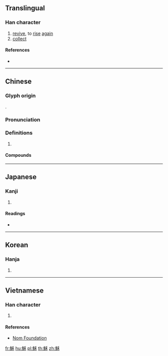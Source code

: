 {{character info/new}}
{{also|稣}}
==Translingual==

===Han character===
{{Han char|rn=115|rad=禾|as=11|sn=16|four=22394|canj=NFHD|ids=⿰魚禾}}

# [[revive]], to [[rise]] [[again]]
# [[collect]]

====References====
* {{Han ref|kx=0859.210|dkj=25263|dj=1285.030|hdz=42629.060|uh=7A4C|ud=31308|bh=BF71|bd=49009}}

----

==Chinese==
{{zh-forms|s=稣}}

===Glyph origin===
{{Han etym}}
{{Han compound|魚|禾}}.

===Pronunciation===
{{zh-pron
|m=sū
|c=sou1
|mc=y
|oc=y
|cat=
}}

===Definitions===
{{zh-hanzi}}

# {{rfdef|zh}}

====Compounds====
{{zh-der|耶穌|耶穌教|耶穌基督|耶穌會}}

----

==Japanese==

===Kanji===
{{ja-kanji|grade=|rs=禾11}}

# {{defn|lang=ja|sort=禾11}}

====Readings====
* {{ja-readings|on=[[そ]] (so)|kun=[[かきあつめる]] (kakiatsumeru)|nanori=}}

----

==Korean==

===Hanja===
{{ko-hanja|hangeul=소|eumhun=|rv=so|mr=so|y=so}}

# {{defn|lang=ko|sort=禾11}}

----

==Vietnamese==

===Han character===
{{vi-readings|rs=禾11| hanviet = [[tô]], [[to]]}}

# {{defn|lang=vi|sort=禾11}}

====References====
*[http://nomfoundation.org/common/nom_details.php?codepoint=7a4c Nom Foundation]

[[fr:穌]]
[[hu:穌]]
[[pl:穌]]
[[th:穌]]
[[zh:穌]]